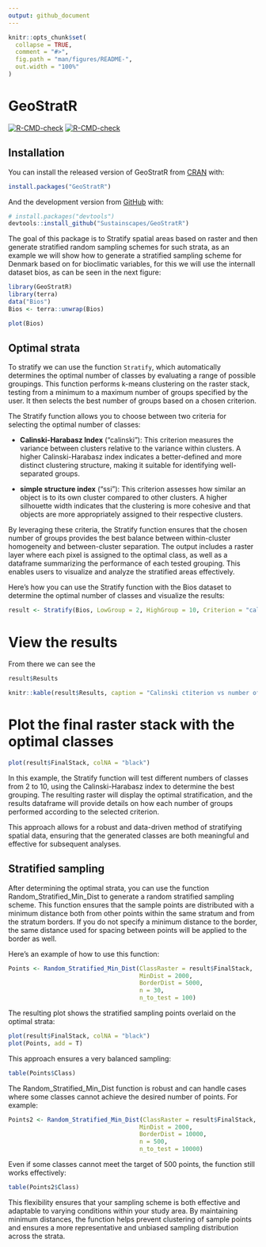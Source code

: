 ```yaml
---
output: github_document
---
```


<!-- README.md is generated from README.Rmd. Please edit that file -->

```r
knitr::opts_chunk$set(
  collapse = TRUE,
  comment = "#>",
  fig.path = "man/figures/README-",
  out.width = "100%"
)
```

# GeoStratR

<!-- badges: start -->
[![R-CMD-check](https://github.com/Sustainscapes/GeoStratR/workflows/R-CMD-check/badge.svg)](https://github.com/Sustainscapes/GeoStratR/actions)
[![R-CMD-check](https://github.com/Sustainscapes/GeoStratR/actions/workflows/R-CMD-check.yaml/badge.svg)](https://github.com/Sustainscapes/GeoStratR/actions/workflows/R-CMD-check.yaml)
<!-- badges: end -->

## Installation

You can install the released version of GeoStratR from [CRAN](https://CRAN.R-project.org) with:

``` r
install.packages("GeoStratR")
```

And the development version from [GitHub](https://github.com/) with:

``` r
# install.packages("devtools")
devtools::install_github("Sustainscapes/GeoStratR")
```

The goal of this package is to Stratify spatial areas based on raster and then generate stratified random sampling schemes for such strata, as an example we will show how to generate a stratified sampling scheme for Denmark based on for bioclimatic variables, for this we will use the internall dataset bios, as can be seen in the next figure:

```r
library(GeoStratR)
library(terra)
data("Bios")
Bios <- terra::unwrap(Bios)
```

```r
plot(Bios)
```

## Optimal strata

To stratify we can use the function `Stratify`, which automatically determines the optimal number of classes by evaluating a range of possible groupings. This function performs k-means clustering on the raster stack, testing from a minimum to a maximum number of groups specified by the user. It then selects the best number of groups based on a chosen criterion.

The Stratify function allows you to choose between two criteria for selecting the optimal number of classes:

* **Calinski-Harabasz Index** ("calinski"): This criterion measures the variance between clusters relative to the variance within clusters. A higher Calinski-Harabasz index indicates a better-defined and more distinct clustering structure, making it suitable for identifying well-separated groups.

* **simple structure index** ("ssi"): This criterion assesses how similar an object is to its own cluster compared to other clusters. A higher silhouette width indicates that the clustering is more cohesive and that objects are more appropriately assigned to their respective clusters.

By leveraging these criteria, the Stratify function ensures that the chosen number of groups provides the best balance between within-cluster homogeneity and between-cluster separation. The output includes a raster layer where each pixel is assigned to the optimal class, as well as a dataframe summarizing the performance of each tested grouping. This enables users to visualize and analyze the stratified areas effectively.

Here’s how you can use the Stratify function with the Bios dataset to determine the optimal number of classes and visualize the results:

```r
result <- Stratify(Bios, LowGroup = 2, HighGroup = 10, Criterion = "calinski")
```



# View the results

From there we can see the 

```r
result$Results
```

```r
knitr::kable(result$Results, caption = "Calinski ctiterion vs number of partitions")
```



# Plot the final raster stack with the optimal classes

```r
plot(result$FinalStack, colNA = "black")
```



In this example, the Stratify function will test different numbers of classes from 2 to 10, using the Calinski-Harabasz index to determine the best grouping. The resulting raster will display the optimal stratification, and the results dataframe will provide details on how each number of groups performed according to the selected criterion.

This approach allows for a robust and data-driven method of stratifying spatial data, ensuring that the generated classes are both meaningful and effective for subsequent analyses.

## Stratified sampling

After determining the optimal strata, you can use the function Random_Stratified_Min_Dist to generate a random stratified sampling scheme. This function ensures that the sample points are distributed with a minimum distance both from other points within the same stratum and from the stratum borders. If you do not specify a minimum distance to the border, the same distance used for spacing between points will be applied to the border as well.

Here’s an example of how to use this function:

```r
Points <- Random_Stratified_Min_Dist(ClassRaster = result$FinalStack,
                                     MinDist = 2000,
                                     BorderDist = 5000,
                                     n = 30,
                                     n_to_test = 100)
```


The resulting plot shows the stratified sampling points overlaid on the optimal strata:

```r
plot(result$FinalStack, colNA = "black")
plot(Points, add = T)
```
 
This approach ensures a very balanced sampling:

```r
table(Points$Class)
```
 

The Random_Stratified_Min_Dist function is robust and can handle cases where some classes cannot achieve the desired number of points. For example:

```r
Points2 <- Random_Stratified_Min_Dist(ClassRaster = result$FinalStack,
                                     MinDist = 2000,
                                     BorderDist = 10000,
                                     n = 500,
                                     n_to_test = 10000)

```

Even if some classes cannot meet the target of 500 points, the function still works effectively:

```r
table(Points2$Class)
```

This flexibility ensures that your sampling scheme is both effective and adaptable to varying conditions within your study area. By maintaining minimum distances, the function helps prevent clustering of sample points and ensures a more representative and unbiased sampling distribution across the strata.
